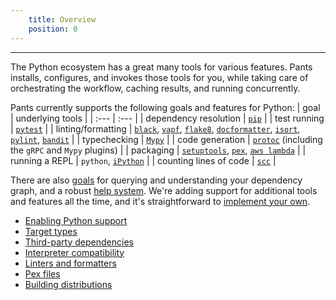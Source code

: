 ```yaml
---
    title: Overview
    position: 0
---
```


---

The Python ecosystem has a great many tools for various features. Pants installs, configures, and invokes those tools for you, while taking care of orchestrating the workflow, caching results, and running concurrently.

Pants currently supports the following goals and features for Python:
| goal | underlying tools |
| :--- | :--- |
| dependency resolution | [`pip`](./third-party-dependencies.mdx) |
| test running | [`pytest`](../../../reference/subsystems/pytest.mdx) |
| linting/formatting | [`black`](../../../reference/subsystems/black.mdx), [`yapf`](../../../reference/subsystems/yapf.mdx), [`flake8`](../../../reference/subsystems/flake8.mdx), [`docformatter`](../../../reference/subsystems/docformatter.mdx), [`isort`](../../../reference/subsystems/isort.mdx), [`pylint`](../../../reference/subsystems/pylint.mdx), [`bandit`](../../../reference/subsystems/bandit.mdx) |
| typechecking | [`Mypy`](../../../reference/subsystems/mypy.mdx) |
| code generation | [`protoc`](docs:reference-protoc) (including the `gRPC` and `Mypy` plugins) |
| packaging | [`setuptools`](../../../reference/subsystems/setuptools.mdx), [`pex`](../../../reference/subsystems/pex.mdx), [`aws lambda`](../../../reference/subsystems/lambdex.mdx) |
| running a REPL | `python`, [`iPython`](../../../reference/subsystems/ipython.mdx) |
| counting lines of code | [`scc`](../../../reference/subsystems/scc.mdx) |

There are also [goals](../../using-pants/project-introspection.mdx) for querying and understanding your dependency graph, and a robust [help system](../../using-pants/command-line-help.mdx). We're adding support for additional tools and features all the time, and it's straightforward to [implement your own](../../writing-plugins/overview.mdx).

- [Enabling Python support](./enabling-python-support.mdx)
- [Target types](./target-types.mdx)
- [Third-party dependencies](./third-party-dependencies.mdx)
- [Interpreter compatibility](./interpreter-compatibility.mdx)
- [Linters and formatters](./linters-and-formatters.mdx)
- [Pex files](./pex-files.mdx)
- [Building distributions](./building-distributions.mdx)
